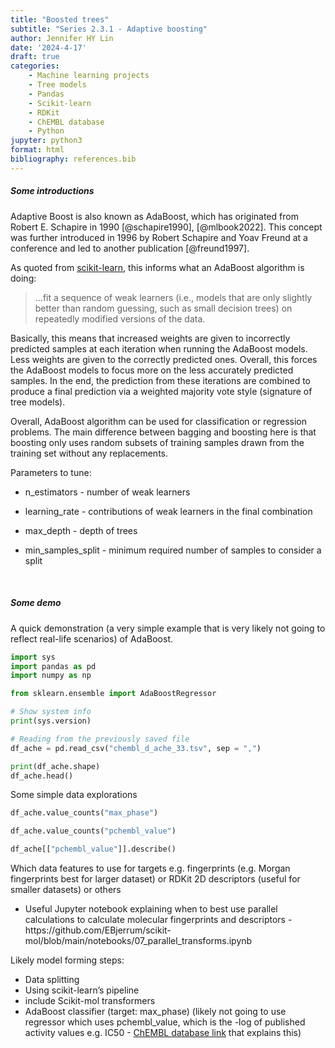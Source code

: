 ```yaml
---
title: "Boosted trees"
subtitle: "Series 2.3.1 - Adaptive boosting"
author: Jennifer HY Lin
date: '2024-4-17'
draft: true
categories: 
    - Machine learning projects
    - Tree models
    - Pandas
    - Scikit-learn
    - RDKit
    - ChEMBL database
    - Python
jupyter: python3
format: html
bibliography: references.bib
---
```


##### **Some introductions**

Adaptive Boost is also known as AdaBoost, which has originated from Robert E. Schapire in 1990 [@schapire1990], [@mlbook2022]. This concept was further introduced in 1996 by Robert Schapire and Yoav Freund at a conference and led to another publication [@freund1997].

As quoted from [scikit-learn](https://scikit-learn.org/stable/modules/ensemble.html#adaboost), this informs what an AdaBoost algorithm is doing:

> ...fit a sequence of weak learners (i.e., models that are only slightly better than random guessing, such as small decision trees) on repeatedly modified versions of the data.

Basically, this means that increased weights are given to incorrectly predicted samples at each iteration when running the AdaBoost models. Less weights are given to the correctly predicted ones. Overall, this forces the AdaBoost models to focus more on the less accurately predicted samples. In the end, the prediction from these iterations are combined to produce a final prediction via a weighted majority vote style (signature of tree models).

Overall, AdaBoost algorithm can be used for classification or regression problems. The main difference between bagging and boosting here is that boosting only uses random subsets of training samples drawn from the training set without any replacements.

Parameters to tune:

* n_estimators - number of weak learners

* learning_rate - contributions of weak learners in the final combination

* max_depth - depth of trees

* min_samples_split - minimum required number of samples to consider a split

<br>

##### **Some demo**

A quick demonstration (a very simple example that is very likely not going to reflect real-life scenarios) of AdaBoost.

```python
import sys
import pandas as pd
import numpy as np

from sklearn.ensemble import AdaBoostRegressor
```

```python
# Show system info
print(sys.version)
```

```python
# Reading from the previously saved file
df_ache = pd.read_csv("chembl_d_ache_33.tsv", sep = ",")
```

```python
print(df_ache.shape)
df_ache.head()
```

Some simple data explorations

```python
df_ache.value_counts("max_phase")
```

```python
df_ache.value_counts("pchembl_value")
```

```python
df_ache[["pchembl_value"]].describe()
```

Which data features to use for targets e.g. fingerprints (e.g. Morgan fingerprints best for larger dataset) or RDKit 2D descriptors (useful for smaller datasets) or others

* Useful Jupyter notebook explaining when to best use parallel calculations to calculate molecular fingerprints and descriptors - https://github.com/EBjerrum/scikit-mol/blob/main/notebooks/07_parallel_transforms.ipynb


Likely model forming steps:

* Data splitting
* Using scikit-learn's pipeline
- include Scikit-mol transformers
- AdaBoost classifier (target: max_phase)
(likely not going to use regressor which uses pchembl_value, which is the -log of published activity values e.g. IC50 - [ChEMBL database link](https://chembl.gitbook.io/chembl-interface-documentation/frequently-asked-questions/chembl-data-questions#what-is-pchembl) that explains this)
